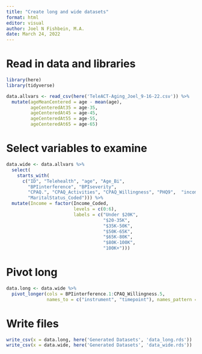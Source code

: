 ```yaml
---
title: "Create long and wide datasets"
format: html
editor: visual
author: Joel N Fishbein, M.A.
date: March 24, 2022
---
```


# Read in data and libraries

```r
library(here)
library(tidyverse)

data.allvars <- read_csv(here('TeleACT-Aging_Joel_9-16-22.csv')) %>%
  mutate(ageMeanCentered = age - mean(age),
         ageCenteredAt35 = age-35,
         ageCenteredAt45 = age-45,
         ageCenteredAt55 = age-55,
         ageCenteredAt65 = age-65)

```

# Select variables to examine

```r



data.wide <- data.allvars %>%
  select(
    starts_with(
      c("ID", "Telehealth", "age", "Age_Bi",
        "BPIinterference", "BPIseverity",
        "CPAQ.", "CPAQ_Activities", "CPAQ_Willingness", "PHQ9",  "incomelevel", "Income_Coded",
        "MaritalStatus_Coded"))) %>%
  mutate(Income = factor(Income_Coded,
                         levels = c(0:6),
                         labels = c("Under $20K",
                                    "$20-35K",
                                    "$35K-50K",
                                    "$50K-65K",
                                    "$65K-80K",
                                    "$80K-100K",
                                    "100K+")))


```

# Pivot long

```r

data.long <- data.wide %>%
  pivot_longer(cols = BPIinterference.1:CPAQ_Willingness.5,
               names_to = c("instrument", "timepoint"), names_pattern = "(.*).(.)")


```

# Write files

```r

write_csv(x = data.long, here('Generated Datasets', 'data_long.rds'))
write_csv(x = data.wide, here('Generated Datasets', 'data_wide.rds'))
```
